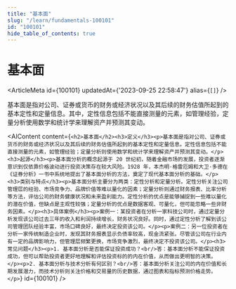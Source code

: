 ```yaml
---
title: "基本面"
slug: "/learn/fundamentals-100101"
id: "100101"
hide_table_of_contents: true
---
```



# 基本面

<ArticleMeta id={100101} updatedAt={'2023-09-25 22:58:47'} alias={`[]`} />
<div className='border-solid border-b border-t-0 my-4 border-[var(--ifm-color-gray-300)]' />

基本面是指对公司、证券或货币的财务或经济状况以及其后续的财务估值所起到的基本定性和定量信息。其中，定性信息包括不能直接测量的元素，如管理经验，定量分析使用数学和统计学来理解资产并预测其变动。

<AIContent content={`<h2>基本面</h2><h3>定义</h3><p>基本面是指对公司、证券或货币的财务或经济状况以及其后续的财务估值所起到的基本定性和定量信息。定性信息包括不能直接测量的元素，如管理经验；定量分析则使用数学和统计学来理解资产并预测其变动。</p><h3>起源</h3><p>基本面分析的概念起源于 20 世纪初，随着金融市场的发展，投资者逐渐意识到仅依靠价格波动进行投资决策存在较大风险。1928 年，本杰明·格雷厄姆和大卫·多德在《证券分析》一书中系统地提出了基本面分析的方法，奠定了现代基本面分析的基础。</p><h3>类别与特点</h3><p>基本面分析主要分为两类：定性分析和定量分析。定性分析关注公司管理层的经验、市场竞争力、品牌价值等难以量化的因素；定量分析则通过财务报表、比率分析等方法，评估公司的财务健康状况和未来盈利能力。定性分析的优点是能够捕捉到一些难以量化的潜在价值，但缺点是主观性较强；定量分析的优点是数据客观、可量化，但可能忽略一些非财务因素。</p><h3>具体案例</h3><p>案例一：某投资者在分析一家科技公司时，通过定量分析发现该公司过去三年的收入和利润持续增长，财务状况良好。同时，通过定性分析了解到该公司管理团队经验丰富，市场口碑良好，最终决定投资该公司。</p><p>案例二：另一位投资者在分析一家传统制造企业时，发现其财务报表显示负债率较高，现金流紧张。尽管该公司在行业内有一定的品牌影响力，但管理层频繁更换，市场竞争激烈，最终决定不投资该公司。</p><h3>常见问题</h3><p>1. 基本面分析是否能保证投资成功？<br/>答：基本面分析不能保证投资成功，但可以帮助投资者更好地理解和评估投资标的的内在价值，从而做出更明智的决策。</p><p>2. 基本面分析与技术分析有何区别？<br/>答：基本面分析关注公司的内在价值和长期发展潜力，而技术分析则关注价格和交易量的历史数据，通过图表和指标预测价格走势。</p>`} id={100101} />
